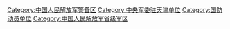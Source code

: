 {{Catmore}}

[[Category:中国人民解放军警备区|Category:中国人民解放军警备区]]
[[Category:中央军委驻天津单位|Category:中央军委驻天津单位]]
[[Category:国防动员单位|Category:国防动员单位]]
[[Category:中国人民解放军省级军区|Category:中国人民解放军省级军区]]